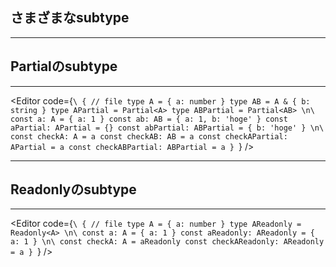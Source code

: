 <!-- sectionTitle: さまざまなsubtype -->


## さまざまなsubtype

---

## Partialのsubtype

---

<Editor code={`\
{ // file
  type A = { a: number }
  type AB = A & { b: string }
  type APartial = Partial<A>
  type ABPartial = Partial<AB>
\n\
  const a: A = { a: 1 }
  const ab: AB = { a: 1, b: 'hoge' }
  const aPartial: APartial = {}
  const abPartial: ABPartial = { b: 'hoge' }
\n\
  const checkA: A = a
  const checkAB: AB = a
  const checkAPartial: APartial = a
  const checkABPartial: ABPartial = a
}
`} />

---

## Readonlyのsubtype

---

<Editor code={`\
{ // file
  type A = { a: number }
  type AReadonly = Readonly<A>
\n\
  const a: A = { a: 1 }
  const aReadonly: AReadonly = { a: 1 }
\n\
  const checkA: A = aReadonly
  const checkAReadonly: AReadonly = a
}
`} />
